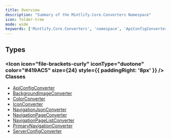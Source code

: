 ```yaml
---
title: Overview
description: "Summary of the Mintlify.Core.Converters Namespace"
icon: folder-tree
mode: wide
keywords: ['Mintlify.Core.Converters', 'namespace', 'ApiConfigConverter', 'BackgroundImageConverter', 'ColorConverter', 'IconConverter', 'NavigationJsonConverter', 'NavigationPageConverter', 'NavigationPageListConverter', 'PrimaryNavigationConverter', 'ServerConfigConverter']
---
```


## Types

### <Icon icon="file-brackets-curly" iconType="duotone" color="#419AC5" size={24} style={{ paddingRight: '8px' }} /> Classes

- [ApiConfigConverter](ApiConfigConverter.mdx)
- [BackgroundImageConverter](BackgroundImageConverter.mdx)
- [ColorConverter](ColorConverter.mdx)
- [IconConverter](IconConverter.mdx)
- [NavigationJsonConverter](NavigationJsonConverter.mdx)
- [NavigationPageConverter](NavigationPageConverter.mdx)
- [NavigationPageListConverter](NavigationPageListConverter.mdx)
- [PrimaryNavigationConverter](PrimaryNavigationConverter.mdx)
- [ServerConfigConverter](ServerConfigConverter.mdx)

